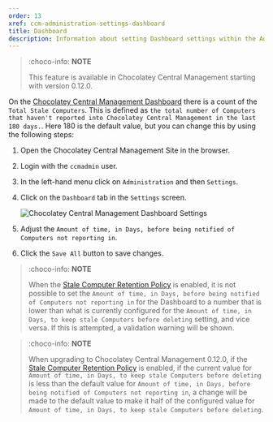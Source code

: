 ---
order: 13
xref: ccm-administration-settings-dashboard
title: Dashboard
description: Information about setting Dashboard settings within the Administration Settings screen
---

> :choco-info: **NOTE**
>
> This feature is available in Chocolatey Central Management starting with version 0.12.0.

On the [Chocolatey Central Management Dashboard](xref:ccm-dashboard) there is a count of the `Total Stale Computers`. This is defined as `the total number of Computers that haven't reported into Chocolatey Central Management in the last 180 days.`.  Here 180 is the default value, but you can change this by using the following steps:

1. Open the Chocolatey Central Management Site in the browser.
1. Login with the `ccmadmin` user.
1. In the left-hand menu click on `Administration` and then `Settings`.
1. Click on the `Dashboard` tab in the `Settings` screen.

    ![Chocolatey Central Management Dashboard Settings](/images/ccm-playwright/administration/settings/tab-dashboard.png)

1. Adjust the `Amount of time, in Days, before being notified of Computers not reporting in`.
1. Click the `Save All` button to save changes.

> :choco-info: **NOTE**
>
> When the [Stale Computer Retention Policy](xref:ccm-administration-settings-retention#stale-computer-retention) is enabled, it is not possible to set the `Amount of time, in Days, before being notified of Computers not reporting in` for the Dashboard to a number that is lower than what is currently configured for the `Amount of time, in Days, to keep stale Computers before deleting` setting, and vice versa.  If this is attempted, a validation warning will be shown.

> :choco-info: **NOTE**
>
> When upgrading to Chocolatey Central Management 0.12.0, if the [Stale Computer Retention Policy](xref:ccm-administration-settings-retention#stale-computer-retention) is enabled, if the current value for `Amount of time, in Days, to keep stale Computers before deleting` is less than the default value for `Amount of time, in Days, before being notified of Computers not reporting in`, a change will be made to the default value to make it half of the configured value for `Amount of time, in Days, to keep stale Computers before deleting`.
